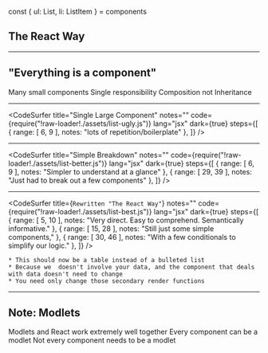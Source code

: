 
const { ul: List, li: ListItem } = components

## The React Way

---

## "Everything is a component"

<List>
  <Appear>
    <ListItem>Many small components</ListItem>
    <ListItem>Single responsibility</ListItem>
    <ListItem>Composition not Inheritance</ListItem>
  </Appear>
</List>

---

<CodeSurfer
  title="Single Large Component"
  notes=""
  code={require("!raw-loader!./assets/list-ugly.js")}
  lang="jsx"
  dark={true}
  steps={[
    { range: [ 6, 9 ], notes: "lots of repetition/boilerplate" },
  ]}
/>

---

<CodeSurfer
  title="Simple Breakdown"
  notes=""
  code={require("!raw-loader!./assets/list-better.js")}
  lang="jsx"
  dark={true}
  steps={[
    { range: [ 6, 9 ], notes: "Simpler to understand at a glance" },
    { range: [ 29, 39 ], notes: "Just had to break out a few components" },
  ]}
/>

---

<CodeSurfer
  title={`Rewritten "The React Way"`}
  notes=""
  code={require("!raw-loader!./assets/list-best.js")}
  lang="jsx"
  dark={true}
  steps={[
    { range: [ 5, 10 ], notes: "Very direct. Easy to comprehend. Semantically informative." },
    { range: [ 15, 28 ], notes: "Still just some simple components," },
    { range: [ 30, 46 ], notes: "With a few conditionals to simplify our logic." },
  ]}
/>

```notes
* This should now be a table instead of a bulleted list
* Because we  doesn't involve your data, and the component that deals with data doesn't need to change
* You need only change those secondary render functions
```

---

## Note: Modlets

<List>
  <Appear>
    <ListItem>Modlets and React work extremely well together</ListItem>
    <ListItem>Every component can be a modlet</ListItem>
    <ListItem>Not every component needs to be a modlet</ListItem>
  </Appear>
</List>
